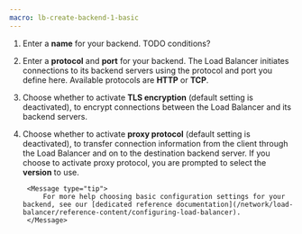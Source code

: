 ```yaml
---
macro: lb-create-backend-1-basic
---
```


1. Enter a **name** for your backend. TODO conditions?

2. Enter a **protocol** and **port** for your backend. The Load Balancer initiates connections to its backend servers using the protocol and port you define here. Available protocols are **HTTP** or **TCP**. 

3. Choose whether to activate **TLS encryption** (default setting is deactivated), to encrypt connections between the Load Balancer and its backend servers.

4. Choose whether to activate **proxy protocol** (default setting is deactivated), to transfer connection information from the client through the Load Balancer and on to the destination backend server. If you choose to activate proxy protocol, you are prompted to select the **version** to use.

        <Message type="tip">
            For more help choosing basic configuration settings for your backend, see our [dedicated reference documentation](/network/load-balancer/reference-content/configuring-load-balancer).
        </Message>